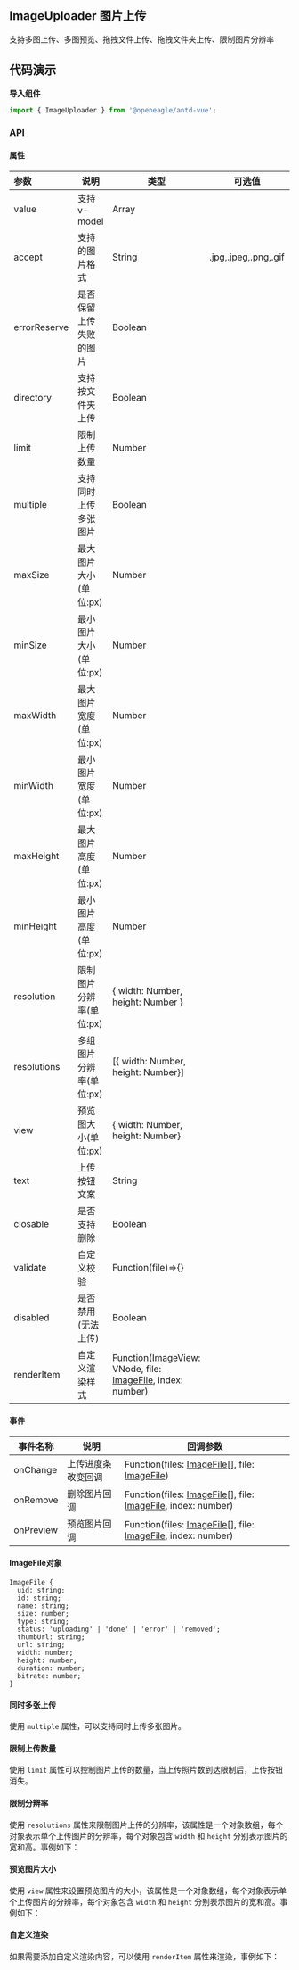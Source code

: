 
<style>{`
.mdTable table th{
  min-width: 120px
}
.mdTable table th:nth-child(1) {
	width: 150px;
}
.mdTable table th:nth-child(2) {
	width: 370px;
}

`}</style>


## ImageUploader 图片上传


支持多图上传、多图预览、拖拽文件上传、拖拽文件夹上传、限制图片分辨率

## 代码演示

**导入组件**

```jsx
import { ImageUploader } from '@openeagle/antd-vue';
```

<Story id="组件-imageuploader--api" />

### API



#### 属性


<div className="mdTable">

| 参数         | 说明                    | 类型                               | 可选值               | 默认值                      |
| :----------- | ----------------------- | ---------------------------------- | -------------------- | --------------------------- |
| value        | 支持v-model             | Array                              |                      |                             |
| accept       | 支持的图片格式          | String                             | .jpg,.jpeg,.png,.gif | .jpg,.jpeg,.png,.gif        |
| errorReserve | 是否保留上传失败的图片  | Boolean                            |                      | true                        |
| directory    | 支持按文件夹上传        | Boolean                            |                      | false                       |
| limit        | 限制上传数量            | Number                             |                      | 1                           |
| multiple     | 支持同时上传多张图片    | Boolean                            |                      | false                       |
| maxSize      | 最大图片大小(单位:px)   | Number                             |                      |                             |
| minSize      | 最小图片大小(单位:px)   | Number                             |                      |                             |
| maxWidth     | 最大图片宽度(单位:px)   | Number                             |                      |                             |
| minWidth     | 最小图片宽度(单位:px)   | Number                             |                      |                             |
| maxHeight    | 最大图片高度(单位:px)   | Number                             |                      |                             |
| minHeight    | 最小图片高度(单位:px)   | Number                             |                      |                             |
| resolution   | 限制图片分辨率(单位:px) | { width: Number, height: Number }  |                      |                             |
| resolutions  | 多组图片分辨率(单位:px) | [{ width: Number, height: Number}] |                      |                             |
| view         | 预览图大小(单位:px)     | { width: Number, height: Number}   |                      | { width: 104, height: 104 } |
| text         | 上传按钮文案            | String                             |                      | 上传图片                    |
| closable     | 是否支持删除            | Boolean                            |                      | true                        |
| validate     | 自定义校验              | Function(file)=>{}                 |                      |                             |
| disabled     | 是否禁用(无法上传)      | Boolean                            |                      | false                       |
| renderItem | 自定义渲染样式 | Function(ImageView: VNode, file: [ImageFile](#imagefile对象), index: number) |
</div>


#### 事件


<div className="mdTable">

| 事件名称           | 说明              | 回调参数 |
| -------------- | ---------------------------------------- | ----------------- |
| onChange | 上传进度条改变回调 | Function(files: [ImageFile](#imagefile对象)[], file: [ImageFile](#imagefile对象)) |
| onRemove | 删除图片回调 | Function(files: [ImageFile](#imagefile对象)[], file: [ImageFile](#imagefile对象), index: number) |
| onPreview | 预览图片回调 | Function(files: [ImageFile](#imagefile对象)[], file: [ImageFile](#imagefile对象), index: number) |


</div>





#### ImageFile对象
```
ImageFile {
  uid: string;
  id: string;
  name: string;
  size: number;
  type: string;
  status: 'uploading' | 'done' | 'error' | 'removed';
  thumbUrl: string;
  url: string;
  width: number;
  height: number;
  duration: number;
  bitrate: number;
}
```

#### 同时多张上传

使用 `multiple` 属性，可以支持同时上传多张图片。

<Canvas>
  <Story id="组件-imageuploader--multiple"/>
</Canvas>

 


#### 限制上传数量

使用 `limit` 属性可以控制图片上传的数量，当上传照片数到达限制后，上传按钮消失。

<Canvas>
  <Story id="组件-imageuploader--limit-count"/>
</Canvas>


#### 限制分辨率

使用 `resolutions` 属性来限制图片上传的分辨率，该属性是一个对象数组，每个对象表示单个上传图片的分辨率，每个对象包含 `width` 和 `height` 分别表示图片的宽和高。事例如下：


<Canvas>
  <Story id="组件-imageuploader--specs-limit"/>
</Canvas>



#### 预览图片大小

使用  `view` 属性来设置预览图片的大小，该属性是一个对象数组，每个对象表示单个上传图片的分辨率，每个对象包含 `width` 和 `height` 分别表示图片的宽和高。事例如下：

<Canvas>
  <Story id="组件-imageuploader--view-size" />
</Canvas>



#### 自定义渲染

如果需要添加自定义渲染内容，可以使用  `renderItem` 属性来渲染，事例如下：
<Canvas>
  <Story id="组件-imageuploader--custom-render" />
</Canvas>



